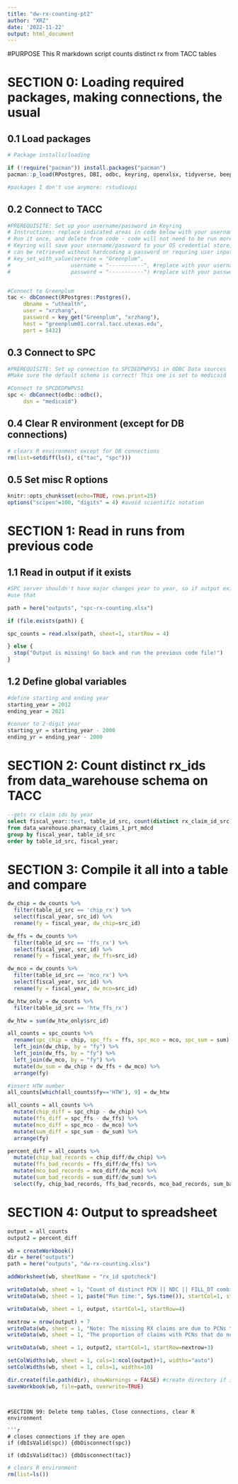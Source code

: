 ```yaml
---
title: "dw-rx-counting-pt2"
author: "XRZ"
date: '2022-11-22'
output: html_document
---
```


#PURPOSE
This R markdown script counts distinct rx from TACC tables

# SECTION 0: Loading required packages, making connections, the usual

## 0.1 Load packages
```r
# Package installs/loading 

if (!require("pacman")) install.packages("pacman")
pacman::p_load(RPostgres, DBI, odbc, keyring, openxlsx, tidyverse, beepr, tictoc, here)

#packages I don't use anymore: rstudioapi

```

## 0.2 Connect to TACC
```r
#PREREQUISITE: Set up your username/password in Keyring
# Instructions: replace indicated areas in code below with your username/password for TACC server
# Run it once, and delete from code - code will not need to be run more than once per user per computer
# Keyring will save your username/password to your OS credential store, and the service/user/password combo
# can be retrieved without hardcoding a password or requring user input.
# key_set_with_value(service = "Greenplum", 
#                   username = "-----------", #replace with your username
#                   password = "-----------") #replace with your password


#Connect to Greenplum
tac <- dbConnect(RPostgres::Postgres(),
	 dbname = "uthealth",
	 user = "xrzhang",
	 password = key_get("Greenplum", "xrzhang"),
	 host = "greenplum01.corral.tacc.utexas.edu",
	 port = 5432)
```

## 0.3 Connect to SPC
```r
#PREREQUISITE: Set up connection to SPCDEDPWPVS1 in ODBC Data sources
#Make sure the default schema is correct! This one is set to medicaid

#Connect to SPCDEDPWPVS1
spc <- dbConnect(odbc::odbc(),
	 dsn = "medicaid")
```

## 0.4 Clear R environment (except for DB connections)
```r
# clears R environment except for DB connections
rm(list=setdiff(ls(), c("tac", "spc")))
```

## 0.5 Set misc R options
```r
knitr::opts_chunk$set(echo=TRUE, rows.print=25)
options("scipen"=100, "digits" = 4) #avoid scientific notation

```

# SECTION 1: Read in runs from previous code

## 1.1 Read in output if it exists
```r
#SPC server shouldn't have major changes year to year, so if output exists already
#use that

path = here("outputs", "spc-rx-counting.xlsx")

if (file.exists(path)) {

spc_counts = read.xlsx(path, sheet=1, startRow = 4)

} else {
  stop("Output is missing! Go back and run the previous code file!")
}

```

## 1.2 Define global variables
```r
#define starting and ending year
starting_year = 2012
ending_year = 2021

#conver to 2-digit year
starting_yr = starting_year - 2000
ending_yr = ending_year - 2000

```

# SECTION 2: Count distinct rx_ids from data_warehouse schema on TACC

```sql

--gets rx claim ids by year
select fiscal_year::text, table_id_src, count(distinct rx_claim_id_src) as src_id, count(distinct uth_rx_claim_id) as uth_id
from data_warehouse.pharmacy_claims_1_prt_mdcd
group by fiscal_year, table_id_src
order by table_id_src, fiscal_year; 

```

# SECTION 3: Compile it all into a table and compare
```r
dw_chip = dw_counts %>%
  filter(table_id_src == 'chip_rx') %>%
  select(fiscal_year, src_id) %>%
  rename(fy = fiscal_year, dw_chip=src_id)

dw_ffs = dw_counts %>%
  filter(table_id_src == 'ffs_rx') %>%
  select(fiscal_year, src_id) %>%
  rename(fy = fiscal_year, dw_ffs=src_id)

dw_mco = dw_counts %>%
  filter(table_id_src == 'mco_rx') %>%
  select(fiscal_year, src_id) %>%
  rename(fy = fiscal_year, dw_mco=src_id)

dw_htw_only = dw_counts %>%
  filter(table_id_src == 'htw_ffs_rx')

dw_htw = sum(dw_htw_only$src_id)

all_counts = spc_counts %>%
  rename(spc_chip = chip, spc_ffs = ffs, spc_mco = mco, spc_sum = sum) %>%
  left_join(dw_chip, by = "fy") %>%
  left_join(dw_ffs, by = "fy") %>%
  left_join(dw_mco, by = "fy") %>%
  mutate(dw_sum = dw_chip + dw_ffs + dw_mco) %>%
  arrange(fy)

#insert HTW number
all_counts[which(all_counts$fy=='HTW'), 9] = dw_htw

all_counts = all_counts %>%
  mutate(chip_diff = spc_chip - dw_chip) %>%
  mutate(ffs_diff = spc_ffs - dw_ffs) %>%
  mutate(mco_diff = spc_mco - dw_mco) %>%
  mutate(sum_diff = spc_sum - dw_sum) %>%
  arrange(fy)

percent_diff = all_counts %>%
  mutate(chip_bad_records = chip_diff/dw_chip) %>%
  mutate(ffs_bad_records = ffs_diff/dw_ffs) %>%
  mutate(mco_bad_records = mco_diff/dw_mco) %>%
  mutate(sum_bad_records = sum_diff/dw_sum) %>%
  select(fy, chip_bad_records, ffs_bad_records, mco_bad_records, sum_bad_records)

```

# SECTION 4: Output to spreadsheet

```r
output = all_counts
output2 = percent_diff

wb = createWorkbook()
dir = here("outputs")
path = here("outputs", "dw-rx-counting.xlsx")

addWorksheet(wb, sheetName = "rx_id spotcheck")

writeData(wb, sheet = 1, "Count of distinct PCN || NDC || FILL_DT combinations between SPC server and data_warehouse", startCol=1, startRow=1)
writeData(wb, sheet = 1, paste("Run time:", Sys.time()), startCol=1, startRow=2)

writeData(wb, sheet = 1, output, startCol=1, startRow=4)

nextrow = nrow(output) + 7
writeData(wb, sheet = 1, "Note: The missing RX claims are due to PCNs that do not exist in the enrollment tables", startCol=1, startRow=nextrow)
writeData(wb, sheet = 1, "The proportion of claims with PCNs that do not match is:", startCol=1, startRow=nextrow+1)

writeData(wb, sheet = 1, output2, startCol=1, startRow=nextrow+3)

setColWidths(wb, sheet = 1, cols=1:ncol(output)+1, widths="auto")
setColWidths(wb, sheet = 1, cols=1, widths=10)

dir.create(file.path(dir), showWarnings = FALSE) #create directory if it does not exist
saveWorkbook(wb, file=path, overwrite=TRUE)

```

```


#SECTION 99: Delete temp tables, Close connections, clear R environment

```r
# closes connections if they are open
if (dbIsValid(spc)) {dbDisconnect(spc)}

if (dbIsValid(tac)) {dbDisconnect(tac)} 

```

```r
# clears R environment
rm(list=ls())
```
